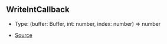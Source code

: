 ## WriteIntCallback

- Type: (buffer: Buffer, int: number, index: number) => number

- [Source](https://github.com/Androz2091/discord-player/blob/cd5cf97/packages/equalizer/src/equalizer/ChannelProcessor.ts#L4)